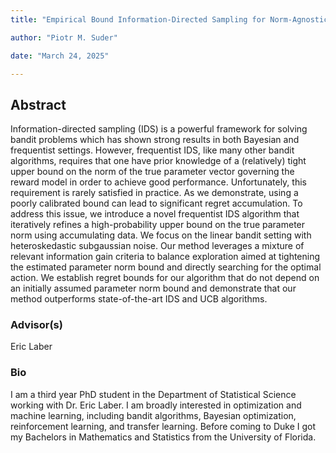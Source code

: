 ```yaml
---
title: "Empirical Bound Information-Directed Sampling for Norm-Agnostic Bandits"

author: "Piotr M. Suder"

date: "March 24, 2025"

---
```


## Abstract 

Information-directed sampling (IDS) is a powerful framework for solving bandit problems which has shown strong results in both Bayesian and frequentist settings. However, frequentist IDS, like many other bandit algorithms, requires that one have prior knowledge of a (relatively) tight upper bound on the norm of the true parameter vector governing the reward model in order to achieve good performance. Unfortunately, this requirement is rarely satisfied in practice. As we demonstrate, using a poorly calibrated bound can lead to significant regret accumulation. To address this issue, we introduce a novel frequentist IDS algorithm that iteratively refines a high-probability upper bound on the true parameter norm using accumulating data. We focus on the linear bandit setting with heteroskedastic subgaussian noise. Our method leverages a mixture of relevant information gain criteria to balance exploration aimed at tightening the estimated parameter norm bound and directly searching for the optimal action. We establish regret bounds for our algorithm that do not depend on an initially assumed parameter norm bound and demonstrate that our method outperforms state-of-the-art IDS and UCB algorithms.


### Advisor(s)

Eric Laber


### Bio

I am a third year PhD student in the Department of Statistical Science working with Dr. Eric Laber.  I am broadly interested in optimization and machine learning, including bandit algorithms, Bayesian optimization, reinforcement learning, and transfer learning. Before coming to Duke I got my Bachelors in Mathematics and Statistics from the University of Florida.
